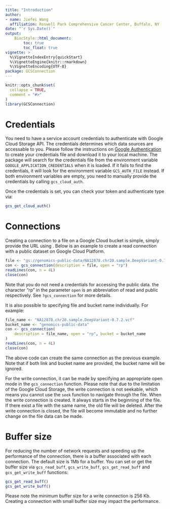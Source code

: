 ```yaml
---
title: "Introduction"
author: 
- name: Jiefei Wang
  affiliation: Roswell Park Comprehensive Cancer Center, Buffalo, NY
date: "`r Sys.Date()`"
output:
    BiocStyle::html_document:
        toc: true
        toc_float: true
vignette: >
  %\VignetteIndexEntry{quickStart}
  %\VignetteEngine{knitr::rmarkdown}
  %\VignetteEncoding{UTF-8}
package: GCSConnection
---
```



```r
knitr::opts_chunk$set(
  collapse = TRUE,
  comment = "#>"
)
library(GCSConnection)
```
# Credentials

You need to have a service account credentials to authenticate 
with Google Cloud Storage API. The credentials determines which data sources
are accessable to you. Please follow the instructions on [Google
Authentication][] to create your credentials file and download it to
your local machine. The package will search for the credentials file from
the environment variable `GOOGLE_APPLICATION_CREDENTIALS` when it is
loaded. If it fails to find the credentials, it will look for the
environment variable `GCS_AUTH_FILE` instead. If both environment
variables are empty, you need to manually provide the credentials by
calling `gcs_cloud_auth`. 

Once the credentials is set, you can check your token and authenticate type via:
```r
gcs_get_cloud_auth()
```

[Google Authentication]: https://cloud.google.com/docs/authentication/production


# Connections

Creating a connection to a file on a Google Cloud bucket is simple,
simply provide the URL using . Below is an example to create a read
connection with a public dataset on Google Cloud Platform.
```r
file <- "gs://genomics-public-data/NA12878.chr20.sample.DeepVariant-0.7.2.vcf"
con <- gcs_connection(description = file, open = "rp")
readLines(con, n = 4L)
close(con)
```
Note that you do not need a credentials for accessing the public data.
the character "rp" in the parameter `open` is an abbreviation of read and public respectively. See `?gcs_connection` for more details.

It is also possible to specifying file and bucket name
individually. For example:
```r
file_name <- "NA12878.chr20.sample.DeepVariant-0.7.2.vcf"
bucket_name <- "genomics-public-data"
con <- gcs_connection(
    description = file_name, open = "rp", bucket = bucket_name
)
readLines(con, n = 4L)
close(con)
```
The above code can create the same connection as the previous
example. Note that if both link and bucket name are provided, the
bucket name will be ignored. 

For the write connection, it can be made by specifying an appropriate
open mode in the `gcs_connection` function. Please note that due to
the limitation of the Google Cloud Storage, the write connection is
not seekable, which means you cannot use the `seek` function to
navigate through the file. When the write connection is created. 
It always starts in the beginning of the file. If there exist a file 
with the same name, the old file will be deleted. After the write connection is closed, the file will become immutable and no further change on the file 
data can be made.

# Buffer size

For reducing the number of network requests and speeding up the performance 
of the connection, there is a buffer associated with each connection. The default
size is 1Mb for a buffer. You can set or get the buffer size via `gcs_read_buff`,
`gcs_write_buff`, `gcs_get_read_buff` and `gcs_get_write_buff` functions:
```r
gcs_get_read_buff()
gcs_get_write_buff()
```
Please note the minimum buffer size for a write connection is 256 Kb. Creating a connection with small buffer size may impact the performance.

